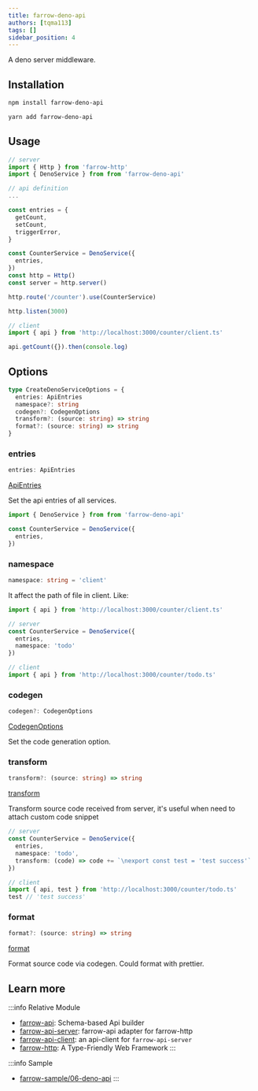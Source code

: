 ```yaml
---
title: farrow-deno-api
authors: [tqma113]
tags: []
sidebar_position: 4
---
```



A deno server middleware.

## Installation

<Tabs groupId="package-tool">
<TabItem value="npm" label="npm">

```bash
npm install farrow-deno-api
```

</TabItem>
<TabItem value="yarn" label="Yarn" default>

```bash
yarn add farrow-deno-api
```

</TabItem>
</Tabs>


## Usage

```ts
// server
import { Http } from 'farrow-http'
import { DenoService } from from 'farrow-deno-api'

// api definition
...

const entries = {
  getCount,
  setCount,
  triggerError,
}

const CounterService = DenoService({
  entries,
})
const http = Http()
const server = http.server()

http.route('/counter').use(CounterService)

http.listen(3000)
```

```ts
// client
import { api } from 'http://localhost:3000/counter/client.ts'

api.getCount({}).then(console.log)
```

## Options

```ts
type CreateDenoServiceOptions = {
  entries: ApiEntries
  namespace?: string
  codegen?: CodegenOptions
  transform?: (source: string) => string
  format?: (source: string) => string
}
```

### entries

```ts
entries: ApiEntries
```

[ApiEntries](https://github.com/Lucifier129/farrow/blob/master/packages/farrow-api/src/api.ts#L111)

Set the api entries of all services.

```ts
import { DenoService } from from 'farrow-deno-api'

const CounterService = DenoService({
  entries,
})
```

### namespace

```ts
namespace: string = 'client'
```

It affect the path of file in client. Like:

```ts
import { api } from 'http://localhost:3000/counter/client.ts'
```

```ts
// server
const CounterService = DenoService({
  entries,
  namespace: 'todo'
})

// client
import { api } from 'http://localhost:3000/counter/todo.ts'
```

### codegen

```ts
codegen?: CodegenOptions
```

[CodegenOptions](https://github.com/Lucifier129/farrow/blob/master/packages/farrow-api/src/codegen.ts#L126)

Set the code generation option.

### transform

```ts
transform?: (source: string) => string
```

[transform](https://github.com/Lucifier129/farrow/blob/master/packages/farrow/src/api-client/index.ts#L51)

Transform source code received from server, it's useful when need to attach custom code snippet

```ts
// server
const CounterService = DenoService({
  entries,
  namespace: 'todo',
  transform: (code) => code += `\nexport const test = 'test success'`
})

// client
import { api, test } from 'http://localhost:3000/counter/todo.ts'
test // 'test success'
```

### format

```ts
format?: (source: string) => string
```

[format](https://github.com/Lucifier129/farrow/blob/master/packages/farrow/src/api-client/index.ts#L55)

Format source code via codegen. Could format with prettier.

## Learn more

:::info Relative Module
* [farrow-api](./02-farrow-api.mdx): Schema-based Api builder
* [farrow-api-server](./03-farrow-api-server.mdx): farrow-api adapter for farrow-http
* [farrow-api-client](./04-farrow-api-client.mdx): an api-client for `farrow-api-server`
* [farrow-http](../pipeline/02-farrow-http.mdx): A Type-Friendly Web Framework
:::

:::info Sample
* [farrow-sample/06-deno-api](https://github.com/tqma113/farrow-sample/tree/main/samples/06-deno-api)
:::
